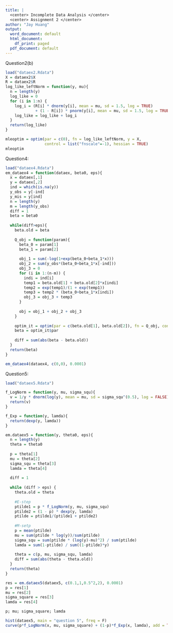 ---
title: |
  <center> Incomplete Data Analysis </center>
  <center> Assignment 2 </center>
author: "Jay Huang"
output:
  word_document: default
  html_document:
    df_print: paged
  pdf_document: default
---

Question2(b)

```{r, include = TRUE, message = FALSE, tidy = TRUE, fig.align = 'center'}
load("dataex2.Rdata")
X = dataex2$X
R = dataex2$R
log_like_leftNorm = function(y, mu){
  n = length(y)
  log_like = 0
  for (i in 1:n) {
    log_i = (R[i] * dnorm(y[i], mean = mu, sd = 1.5, log = TRUE)
             + (1 - R[i]) * pnorm(y[i], mean = mu, sd = 1.5, log = TRUE))
    log_like = log_like + log_i
  }
  return(log_like)
}

mleoptim = optim(par = c(0), fn = log_like_leftNorm, y = X, 
                 control = list("fnscale"=-1), hessian = TRUE)
mleoptim
```



Question4:

```{r, include = TRUE, message = FALSE, tidy = TRUE, fig.align = 'center'}
load("dataex4.Rdata")
em_dataex4 = function(dataex, beta0, eps){
  x = dataex[,1]
  y = dataex[,2]
  ind = which(is.na(y))
  y_obs = y[-ind]
  y_mis = y[ind]
  n = length(y)
  m = length(y_obs)
  diff = 1
  beta = beta0
  
  while(diff>eps){
    beta.old = beta
    
    Q_obj = function(param){
      beta_0 = param[1]
      beta_1 = param[2]
      
      obj_1 = sum(-log(1+exp(beta_0+beta_1*x)))
      obj_2 = sum(y_obs*(beta_0+beta_1*x[-ind]))
      obj_3 = 0
      for (i in 1:(n-m)) {
        indi = ind[i]
        temp1 = beta.old[1] + beta.old[2]*x[indi]
        temp2 = exp(temp1)/(1 + exp(temp1))
        temp3 = temp2 * (beta_0+beta_1*x[indi])
        obj_3 = obj_3 + temp3
      }
      
      obj = obj_1 + obj_2 + obj_3
    }
    
    optim_it = optim(par = c(beta.old[1], beta.old[2]), fn = Q_obj, control = list("fnscale"=-1), hessian = TRUE)
    beta = optim_it$par
    
    diff = sum(abs(beta - beta.old))
  }
  return(beta)
}

em_dataex4(dataex4, c(0,0), 0.0001)

```




Question5:

```{r, include = TRUE, message = FALSE, tidy = TRUE, fig.align = 'center'}
load("dataex5.Rdata")

f_LogNorm = function(y, mu, sigma_squ){
  v = 1/y * dnorm(log(y), mean = mu, sd = sigma_squ^(0.5), log = FALSE)
  return(v)
}

f_Exp = function(y, lamda){
  return(dexp(y, lamda))
}

em.dataex5 = function(y, theta0, eps){
  n = length(y)
  theta = theta0
  
  p = theta[1]
  mu = theta[2]
  sigma_squ = theta[3]
  lamda = theta[4]
  
  diff = 1
  
  while (diff > eps) {
    theta.old = theta
    
    #E-step
    ptilde1 = p * f_LogNorm(y, mu, sigma_squ)
    ptilde2 = (1 - p) * dexp(y, lamda)
    ptilde = ptilde1/(ptilde1 + ptilde2)
    
    #M-setp
    p = mean(ptilde)
    mu = sum(ptilde * log(y))/sum(ptilde)
    sigma_squ = sum(ptilde * (log(y)-mu)^2) / sum(ptilde)
    lamda = sum(1-ptilde) / sum((1-ptilde)*y)
    
    theta = c(p, mu, sigma_squ, lamda)
    diff = sum(abs(theta - theta.old))
  }
  return(theta)
}

res = em.dataex5(dataex5, c(0.1,1,0.5^2,2), 0.0001)
p = res[1]
mu = res[2]
sigma_square = res[3]
lamda = res[4]

p; mu; sigma_square; lamda

hist(dataex5, main = "question 5", freq = F)
curve(p*f_LogNorm(x, mu, sigma_square) + (1-p)*f_Exp(x, lamda), add = TRUE, col = "blue2")
```


